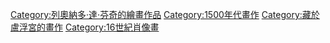 {{Commons category|Mona Lisa}}
[[Category:列奧納多·達·芬奇的繪畫作品|Category:列奧納多·達·芬奇的繪畫作品]]
[[Category:1500年代畫作|Category:1500年代畫作]]
[[Category:藏於盧浮宮的畫作|Category:藏於盧浮宮的畫作]]
[[Category:16世紀肖像畫|Category:16世紀肖像畫]]